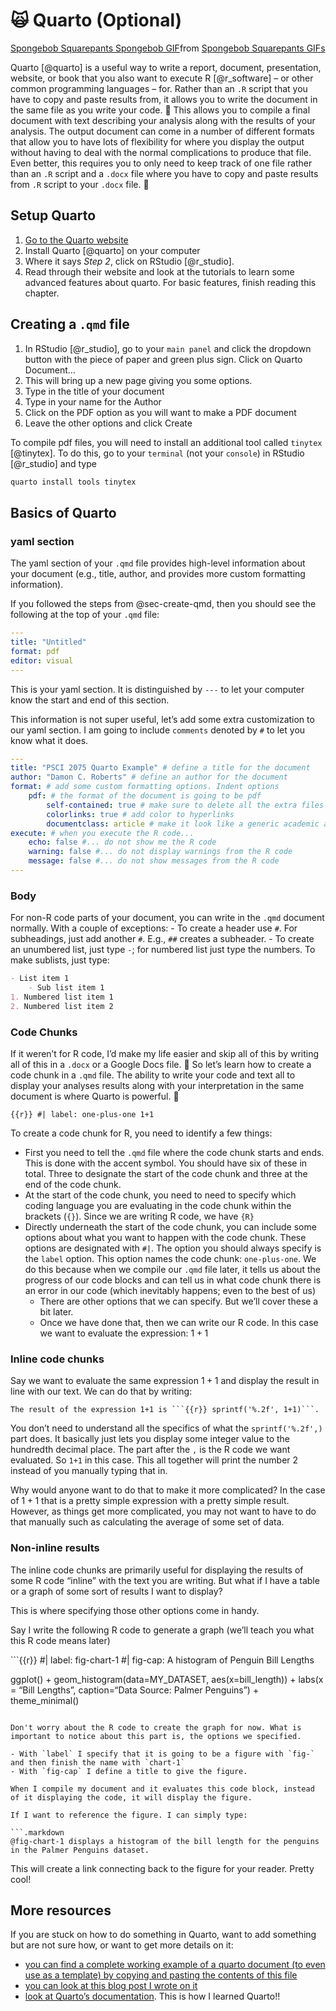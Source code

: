 # 🙀 Quarto (Optional) {#sec-quarto}

<div class="tenor-gif-embed" data-postid="17797511" data-share-method="host" data-aspect-ratio="1.92771" data-width="100%"><a href="https://tenor.com/view/spongebob-squarepants-spongebob-fancy-nickelodeon-driving-gif-17797511">Spongebob Squarepants Spongebob GIF</a>from <a href="https://tenor.com/search/spongebob+squarepants-gifs">Spongebob Squarepants GIFs</a></div> <script type="text/javascript" async src="https://tenor.com/embed.js"></script>

Quarto [@quarto] is a useful way to write a report, document, presentation, website, or book that you also want to execute R [@r_software] -- or other common programming languages -- for. Rather than an `.R` script that you have to copy and paste results from, it allows you to write the document in the same file as you write your code. 🤯 This allows you to compile a final document with text describing your analysis along with the results of your analysis. The output document can come in a number of different formats that allow you to have lots of flexibility for where you display the output without having to deal with the normal complications to produce that file. Even better, this requires you to only need to keep track of one file rather than an `.R` script and a `.docx` file where you have to copy and paste results from `.R` script to your `.docx` file. 💪

## Setup Quarto

1. [Go to the Quarto website](https://quarto.org/docs/get-started/)
2. Install Quarto [@quarto] on your computer
3. Where it says *Step 2*, click on RStudio [@r_studio].
4. Read through their website and look at the tutorials to learn some advanced features about quarto. For basic features, finish reading this chapter.

## Creating a `.qmd` file {#sec-create-qmd}

1. In RStudio [@r_studio], go to your `main panel` and click the dropdown button with the piece of paper and green plus sign. Click on Quarto Document...
2. This will bring up a new page giving you some options.
3. Type in the title of your document
4. Type in your name for the Author
5. Click on the PDF option as you will want to make a PDF document
6. Leave the other options and click Create

:::{.callout-note}
To compile pdf files, you will need to install an additional tool called `tinytex` [@tinytex]. To do this, go to your `terminal` (not your `console`) in RStudio [@r_studio] and type

```.bash
quarto install tools tinytex
```
:::

## Basics of Quarto

### yaml section

The yaml section of your `.qmd` file provides high-level information about your document (e.g., title, author, and provides more custom formatting information).

If you followed the steps from @sec-create-qmd, then you should see the following at the top of your `.qmd` file:

```.yaml
---
title: "Untitled"
format: pdf
editor: visual
---
```

This is your yaml section. It is distinguished by `---` to let your computer know the start and end of this section. 

This information is not super useful, let's add some extra customization to our yaml section. I am going to include `comments` denoted by `#` to let you know what it does.

```.yaml
---
title: "PSCI 2075 Quarto Example" # define a title for the document
author: "Damon C. Roberts" # define an author for the document
format: # add some custom formatting options. Indent options
    pdf: # the format of the document is going to be pdf
        self-contained: true # make sure to delete all the extra files and only keep the .qmd and .pdf once compilation is done
        colorlinks: true # add color to hyperlinks
        documentclass: article # make it look like a generic academic article in formatting
execute: # when you execute the R code...
    echo: false #... do not show me the R code
    warning: false #... do not display warnings from the R code
    message: false #... do not show messages from the R code
---
```

### Body

For non-R code parts of your document, you can write in the `.qmd` document normally. With a couple of exceptions:
    - To create a header use `#`. For subheadings, just add another `#`. E.g., `##` creates a subheader.
    - To create an unumbered list, just type `-`; for numbered list just type the numbers. To make sublists, just type:
```.markdown
- List item 1
    - Sub list item 1
1. Numbered list item 1
2. Numbered list item 2

```

### Code Chunks

If it weren't for R code, I'd make my life easier and skip all of this by writing all of this in a `.docx` or a Google Docs file. 🤦 So let's learn how to create a code chunk in a `.qmd` file. The ability to write your code and text all to display your analyses results along with your interpretation in the same document is where Quarto is powerful. 💪

```{{r}}
#| label: one-plus-one
1+1
```

To create a code chunk for R, you need to identify a few things:

- First you need to tell the `.qmd` file where the code chunk starts and ends. This is done with the accent symbol. You should have six of these in total. Three to designate the start of the code chunk and three at the end of the code chunk.
- At the start of the code chunk, you need to need to specify which coding language you are evaluating in the code chunk within the brackets (`{}`). Since we are writing R code, we have `{R}`
- Directly underneath the start of the code chunk, you can include some options about what you want to happen with the code chunk. These options are designated with `#|`. The option you should always specify is the `label` option. This option names the code chunk: `one-plus-one`. We do this because when we compile our `.qmd` file later, it tells us about the progress of our code blocks and can tell us in what code chunk there is an error in our code (which inevitably happens; even to the best of us)
    - There are other options that we can specify. But we'll cover these a bit later.
    - Once we have done that, then we can write our R code. In this case we want to evaluate the expression: $1+1$

### Inline code chunks

Say we want to evaluate the same expression $1+1$ and display the result in line with our text. We can do that by writing:

``` include
The result of the expression 1+1 is ```{{r}} sprintf('%.2f', 1+1)```.
```

You don't need to understand all the specifics of what the `sprintf('%.2f',)` part does. It basically just lets you display some integer value to the hundredth decimal place. The part after the `,` is the R code we want evaluated. So `1+1` in this case. This all together will print the number 2 instead of you manually typing that in. 

Why would anyone want to do that to make it more complicated? In the case of $1+1$ that is a pretty simple expression with a pretty simple result. However, as things get more complicated, you may not want to have to do that manually such as calculating the average of some set of data. 

### Non-inline results

The inline code chunks are primarily useful for displaying the results of some R code "inline" with the text you are writing. But what if I have a table or a graph of some sort of results I want to display? 

This is where specifying those other options come in handy.

Say I write the following R code to generate a graph (we'll teach you what this R code means later)

```{{r}}
#| label: fig-chart-1
#| fig-cap: A histogram of Penguin Bill Lengths

ggplot() +
    geom_histogram(data=MY_DATASET, aes(x=bill_length)) +
    labs(x = "Bill Lengths", caption="Data Source: Palmer Penguins") +
    theme_minimal()
```

Don't worry about the R code to create the graph for now. What is important to notice about this part is, the options we specified.

- With `label` I specify that it is going to be a figure with `fig-` and then finish the name with `chart-1`
- With `fig-cap` I define a title to give the figure. 

When I compile my document and it evaluates this code block, instead of it displaying the code, it will display the figure. 

If I want to reference the figure. I can simply type:

```.markdown

@fig-chart-1 displays a histogram of the bill length for the penguins in the Palmer Penguins dataset.

```

This will create a link connecting back to the figure for your reader. Pretty cool!

## More resources

If you are stuck on how to do something in Quarto, want to add something but are not sure how, or want to get more details on it:

- [you can find a complete working example of a quarto document (to even use as a template) by copying and pasting the contents of this file](https://github.com/DamonCharlesRoberts/psci2075sp23.classes.damoncroberts.com/blob/main/examples/quarto_example.qmd)
- [you can look at this blog post I wrote on it](https://www.damoncroberts.com/sections/blog/posts/quarto_basics/quarto_basics_index.html)
- [look at Quarto's documentation](https://quarto.org/). This is how I learned Quarto!!